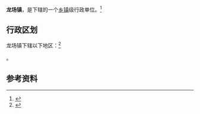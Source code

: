 {{中国乡级行政区|52/05/25/104/000}}

'''龙场镇'''，是{{PRC admin/fullname|52/05/25/104/000|3}}下辖的一个[[乡镇|乡镇]]级行政单位。<ref>{{PRC admin/ref sgc|{{PRC admin/parent|52/05/25/104/000}}}}</ref>

== 行政区划 ==

龙场镇下辖以下地区：<ref>{{PRC admin/ref sgc|52/05/25/104/000}}</ref>

{{PRC admin/children|52/05/25/104/000}}。

== 参考资料 ==

{{reflist}}

{{行政区划小作品}}
{{PRC admin/navcat|52/05/25/104/000}}